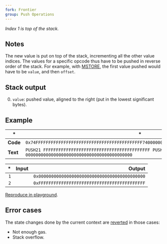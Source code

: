 ```yaml
---
fork: Frontier
group: Push Operations
---
```


*Index 1 is top of the stack.*

## Notes

The new value is put on top of the stack, incrementing all the other value indices. The values for a specific opcode thus have to be pushed in reverse order of the stack. For example, with [MSTORE](/#52), the first value pushed would have to be `value`, and then `offset`.

## Stack output

0. `value`: pushed value, aligned to the right (put in the lowest significant bytes).

## Example

| * | * |
|---|---|
| **Code** | `0x74FFFFFFFFFFFFFFFFFFFFFFFFFFFFFFFFFFFFFFFFFF74000000000000000000000000000000000000000000` |
| **Text** | `PUSH21 FFFFFFFFFFFFFFFFFFFFFFFFFFFFFFFFFFFFFFFFFF PUSH21 000000000000000000000000000000000000000000` |

| * | Input | Output |
|--:|------:|-------:|
| `1` | | `0x000000000000000000000000000000000000000000` |
| `2` | | `0xFFFFFFFFFFFFFFFFFFFFFFFFFFFFFFFFFFFFFFFFFF` |

[Reproduce in playground](/playground?unit=Wei&codeType=Mnemonic&code='zx~~~~~~~%5Cnz'~FFFFFFzPUSH21%200%01z~_).

## Error cases

The state changes done by the current context are [reverted](#FD) in those cases:
- Not enough gas.
- Stack overflow.
